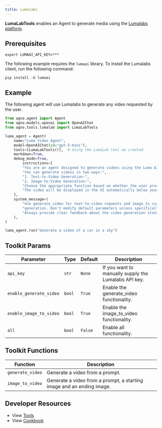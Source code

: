 ```yaml
---
title: Lumalabs
---
```


**LumaLabTools** enables an Agent to generate media using the [Lumalabs platform](https://lumalabs.ai/dream-machine).

## Prerequisites

```shell
export LUMAAI_API_KEY=***
```

The following example requires the `lumaai` library. To install the Lumalabs client, run the following command:

```shell
pip install -U lumaai
```

## Example

The following agent will use Lumalabs to generate any video requested by the user.

```python cookbook/tools/lumalabs_tool.py
from agno.agent import Agent
from agno.models.openai import OpenAIChat
from agno.tools.lumalab import LumaLabTools

luma_agent = Agent(
    name="Luma Video Agent",
    model=OpenAIChat(id="gpt-5-mini"),
    tools=[LumaLabTools()],  # Using the LumaLab tool we created
    markdown=True,
    debug_mode=True,
        instructions=[
        "You are an agent designed to generate videos using the Luma AI API.",
        "You can generate videos in two ways:",
        "1. Text-to-Video Generation:",
        "2. Image-to-Video Generation:",
        "Choose the appropriate function based on whether the user provides image URLs or just a text prompt.",
        "The video will be displayed in the UI automatically below your response, so you don't need to show the video URL in your response.",
    ],
    system_message=(
        "Use generate_video for text-to-video requests and image_to_video for image-based "
        "generation. Don't modify default parameters unless specifically requested. "
        "Always provide clear feedback about the video generation status."
    ),
)

luma_agent.run("Generate a video of a car in a sky")
```

## Toolkit Params

| Parameter | Type  | Default | Description                                          |
| --------- | ----- | ------- | ---------------------------------------------------- |
| `api_key` | `str` | `None`  | If you want to manually supply the Lumalabs API key. |
| `enable_generate_video` | `bool` | `True` | Enable the generate_video functionality. |
| `enable_image_to_video` | `bool` | `True` | Enable the image_to_video functionality. |
| `all` | `bool` | `False` | Enable all functionality. |
## Toolkit Functions

| Function         | Description                                                           |
| ---------------- | --------------------------------------------------------------------- |
| `generate_video` | Generate a video from a prompt.                                       |
| `image_to_video` | Generate a video from a prompt, a starting image and an ending image. |

## Developer Resources

- View [Tools](https://github.com/agno-agi/agno/blob/main/libs/agno/agno/tools/lumalabs.py)
- View [Cookbook](https://github.com/agno-agi/agno/tree/v2.0/cookbook/tools/lumalabs_tools.py)
